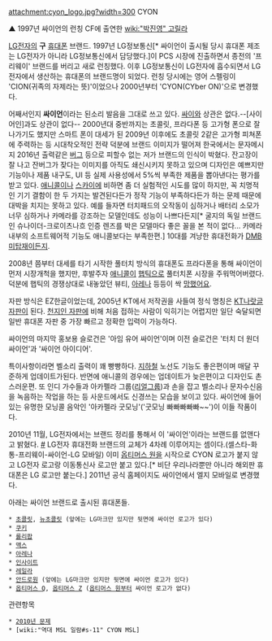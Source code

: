 attachment:cyon_logo.jpg?width=300
CYON

{{{#!html
<iframe width="420" height="315" src="http://www.youtube.com/embed/ptsRsgtuGag" frameborder="0" allowfullscreen></iframe>
}}}
▲ 1997년 싸이언의 런칭 CF에 출연한 [[wiki:"박진영" 고릴라]]

[[LG전자]]의 '''구''' [[휴대폰]] 브랜드. 1997년 LG정보통신[* 싸이언이 출시될 당시 휴대폰 제조는 LG전자가 아니라 LG정보통신에서 담당했다.]이 PCS 시장에 진출하면서 종전의 '프리웨이' 브랜드를 버리고 새로 런칭했다. 이후 LG정보통신이 LG전자에 흡수되면서 LG전자에서 생산하는 휴대폰의 브랜드명이 되었다. 런칭 당시에는 영어 스펠링이 'CION(귀족의 자제라는 뜻)'이었으나 2000년부터 'CYON(CYber ON)'으로 변경했다.

어째서인지 '''싸이언'''이라는 된소리 발음을 그대로 쓰고 있다. [[싸이]]와 상관은 없다.--[사이어인]과도 상관이 없다-- 2000년대 중반까지는 초콜릿, 프라다폰 등 고가형 폰으로 잘나가기도 했지만 스마트 폰이 대세가 된 2009년 이후에도 초콜릿 2같은 고가형 피쳐폰에 주력하는 등 시대착오적인 전략 덕분에 브랜드 이미지가 떨어져 한국에서는 문자메시지 2016년 출력같은 [[버그]] 등으로 피할수 없는 저가 브랜드의 인식이 박혔다. 잔고장이 잘 나고 잔버그가 잦다는 이미지를 아직도 쇄신시키지 못하고 있으며 디자인은 예쁘지만 기능이나 제품 내구도, UI 등 실제 사용성에서 5%씩 부족한 제품을 뽑아낸다는 평가를 받고 있다. [[애니콜]]이나 [[스카이]]에 비하면 좀 더 실험적인 시도를 많이 하지만, 꼭 치명적인 기기 결함이 한 두 가지는 발견된다든가 정작 기능이 부족하다든가 하는 문제 때문에 대박을 치지는 못하고 있다. 예를 들자면 터치패드의 오작동이 심하거나 배터리 소모가 너무 심하거나 카메라를 강조하는 모델인데도 성능이 나쁘다든지[* 굴지의 독일 브랜드인 슈나이더-크로이츠나흐 인증 렌즈를 박은 모델마다 좋은 꼴을 본 적이 없다... 카메라 내부의 소프트웨어적 기능도 애니콜보다는 부족한편.] 10대를 겨냥한 휴대전화가 [[DMB]]미탑재이든지.

2008년 쯤부터 대세를 타기 시작한 풀터치 방식의 휴대폰도 프라다폰을 통해 싸이언이 먼저 시장개척을 했지만, 후발주자 [[애니콜]]이 [[햅틱]]으로 풀터치폰 시장을 주워먹어버렸다. 덕분에 햅틱의 경쟁상대로 내놓았던 뷰티, [[아레나]] 등등이 싹 [[망했어요]]. 

자판 방식은 EZ한글이었는데, 2005년 KT에서 저작권을 사들여 정식 명칭은 [[KT나랏글 자판]]이 된다. [[천지인 자판]]에 비해 처음 접하는 사람이 익히기는 어렵지만 일단 숙달되면 일반 휴대폰 자판 중 가장 빠르고 정확한 입력이 가능하다.

싸이언의 마지막 홍보용 슬로건은 '아임 유어 싸이언'이며 이전 슬로건은 '터치 더 원더 싸이언'과 '싸이언 아이디어'. 

특이사항이라면 벨소리 출력이 꽤 빵빵하다. [[지하철]] 노선도 기능도 좋은편이며 매달 꾸준하게 업데이트가된다. 반면에 애니콜의 경우에는 업데이트가 늦은편이고 디자인도 촌스러운편. 
또 인디 가수들과 아카펠라 그룹([[리얼그룹]])과 손을 잡고 벨소리나 문자수신음을 녹음하는 작업을 하는 등 사운드에서도 신경쓰는 모습을 보이고 있다. 싸이언에 들어있는 유명한 모닝콜 음악인 '아카펠라 굿모닝'('굿모닝 빠빠빠빠빠~~')이 이들 작품이다.

2010년 11월, LG전자에서는 브랜드 정리를 통해서 이 '싸이언'이라는 브랜드를 없앤다고 밝혔다. [http://biz.heraldm.com/common/Detail.jsp?newsMLId=20101103000211 #] LG전자 휴대전화 브랜드의 교체가 4차례 이루어지는 셈이다.(셀스타-화통-프리웨이-싸이언-LG 모바일) 이미 [[옵티머스 원]]을 시작으로 CYON 로고가 붙지 않고 LG전자 로고랑 이동통신사 로고만 붙고 있다.[* 비단 우리나라뿐만 아니라 해외판 휴대폰은 LG 로고만 붙는다.] 2011년 공식 홈페이지도 싸이언에서 엘지 모바일로 변경했다.

아래는 싸이언 브랜드로 출시된 휴대폰들.
 * [[초콜릿]], [[뉴초콜릿]] (앞에는 LG마크만 있지만 뒷면에 싸이언 로고가 있다)
 * [[쿠키]]
 * [[롤리팝]]  
 * [[맥스]]
 * [[아레나]]
 * [[인사이트]]
 * [[레일라]]
 * [[안드로원]] (앞에는 LG마크만 있지만 뒷면에 싸이언 로고가 있다)
 * [[옵티머스 Q]], [[옵티머스 Z]] ([[옵티머스 원]]부터 싸이언 로고가 없다)

관련항목
 * [[2010년 문제]]
 * [wiki:"역대 MSL 일람#s-11" CYON MSL]
